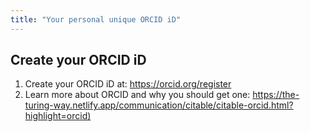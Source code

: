 ```yaml
---
title: "Your personal unique ORCID iD"
---
```


## Create your ORCID iD

1. Create your ORCID iD at: <https://orcid.org/register>
2. Learn more about ORCID and why you should get one: <https://the-turing-way.netlify.app/communication/citable/citable-orcid.html?highlight=orcid)>
